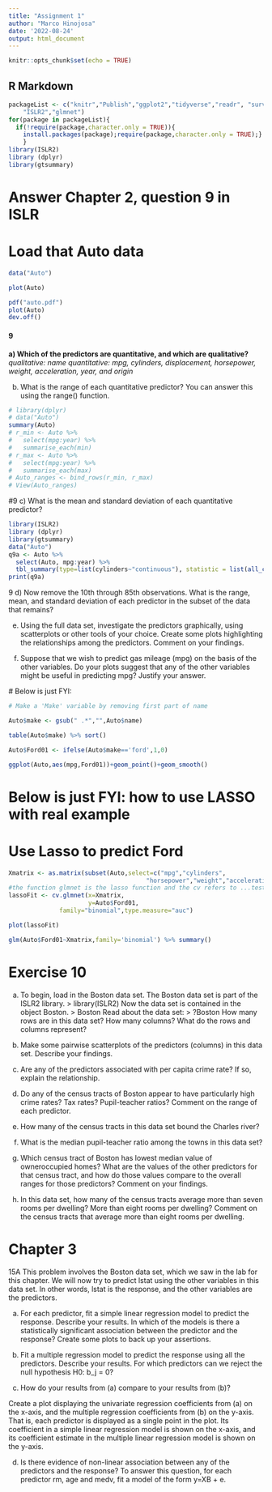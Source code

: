 ```yaml
---
title: "Assignment 1"
author: "Marco Hinojosa"
date: '2022-08-24'
output: html_document
---
```


```r
knitr::opts_chunk$set(echo = TRUE)
```

## R Markdown

```r

packageList <- c("knitr","Publish","ggplot2","tidyverse","readr", "survival","gtsummary","faraway","MASS","leaps","heatmap3",
    "ISLR2","glmnet")
for(package in packageList){
  if(!require(package,character.only = TRUE)){
    install.packages(package);require(package,character.only = TRUE);}
    }
library(ISLR2)
library (dplyr)
library(gtsummary)

```
# Answer Chapter 2, question 9 in ISLR

# Load that Auto data

```r
data("Auto")
```


```r
plot(Auto)

pdf("auto.pdf")
plot(Auto)
dev.off()

```

#### 9 
**a) Which of the predictors are quantitative, and which are qualitative?**
*qualitative: name*
*quantitative: mpg, cylinders, displacement, horsepower, weight, acceleration, year, and origin*

b) What is the range of each quantitative predictor? You can answer
this using the range() function.

```r
# library(dplyr)
# data("Auto")
summary(Auto)
# r_min <- Auto %>%
#   select(mpg:year) %>%
#   summarise_each(min)
# r_max <- Auto %>%
#   select(mpg:year) %>%
#   summarise_each(max)
# Auto_ranges <- bind_rows(r_min, r_max)
# View(Auto_ranges)

```
#9 c) What is the mean and standard deviation of each quantitative predictor?

```r

library(ISLR2)
library (dplyr)
library(gtsummary)
data("Auto")
q9a <- Auto %>%
  select(Auto, mpg:year) %>%
  tbl_summary(type=list(cylinders~"continuous"), statistic = list(all_continuous() ~ "{mean},{sd}"))
print(q9a)

```

9 d) 
Now remove the 10th through 85th observations. What is the
range, mean, and standard deviation of each predictor in the
subset of the data that remains?

(e) Using the full data set, investigate the predictors graphically,
using scatterplots or other tools of your choice. Create some plots
highlighting the relationships among the predictors. Comment
on your findings.


(f) Suppose that we wish to predict gas mileage (mpg) on the basis
of the other variables. Do your plots suggest that any of the
other variables might be useful in predicting mpg? Justify your
answer.

 # Below is just FYI:

```r

# Make a 'Make' variable by removing first part of name

Auto$make <- gsub(" .*","",Auto$name)

table(Auto$make) %>% sort()

Auto$Ford01 <- ifelse(Auto$make=='ford',1,0)

ggplot(Auto,aes(mpg,Ford01))+geom_point()+geom_smooth()

```
# Below is just FYI: how to use LASSO with real example
# Use Lasso to predict Ford

```r

Xmatrix <- as.matrix(subset(Auto,select=c("mpg","cylinders",
                                      "horsepower","weight","acceleration","year")))
#the function glmnet is the lasso function and the cv refers to ...test set data?
lassoFit <- cv.glmnet(x=Xmatrix,
                      y=Auto$Ford01,
              family="binomial",type.measure="auc")

plot(lassoFit)

glm(Auto$Ford01~Xmatrix,family='binomial') %>% summary()

```



# Exercise 10

(a) To begin, load in the Boston data set. The Boston data set is
part of the ISLR2 library.
> library(ISLR2)
Now the data set is contained in the object Boston.
> Boston
Read about the data set:
> ?Boston
How many rows are in this data set? How many columns? What
do the rows and columns represent?

(b) Make some pairwise scatterplots of the predictors (columns) in
this data set. Describe your findings.

(c) Are any of the predictors associated with per capita crime rate?
If so, explain the relationship.

(d) Do any of the census tracts of Boston appear to have particularly
high crime rates? Tax rates? Pupil-teacher ratios? Comment on
the range of each predictor.

(e) How many of the census tracts in this data set bound the Charles
river?

(f) What is the median pupil-teacher ratio among the towns in this
data set?

(g) Which census tract of Boston has lowest median value of owneroccupied
homes? What are the values of the other predictors
for that census tract, and how do those values compare to the
overall ranges for those predictors? Comment on your findings.

(h) In this data set, how many of the census tracts average more
than seven rooms per dwelling? More than eight rooms per
dwelling? Comment on the census tracts that average more than
eight rooms per dwelling.


# Chapter 3

15A This problem involves the Boston data set, which we saw in the lab for this chapter. We will now try to predict lstat using the other variables in this data set. In other words, lstat is the response, and the other variables are the predictors.

(a)	For each predictor, fit a simple linear regression model to predict the response. Describe your results. In which of the models is there a statistically significant association between the predictor and the response? Create some plots to back up your assertions.

(b)	Fit a multiple regression model to predict the response using all the predictors. Describe your results. For which predictors can we reject the null hypothesis H0: b_j = 0?

(c)	How do your results from (a) compare to your results from (b)?

Create a plot displaying the univariate regression coefficients from (a) on the x-axis, and the multiple regression coefficients from (b) on the y-axis. That is, each predictor is displayed as a single point in the plot. Its coefficient in a simple linear regression
model is shown on the x-axis, and its coefficient estimate in the multiple linear regression model is shown on the y-axis.


(d)	Is there evidence of non-linear association between any of the predictors and the response? To answer this question, for each predictor rm, age and medv, fit a model of the form y=XB + e.



